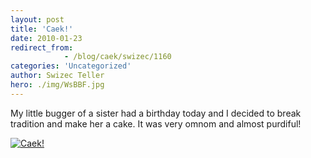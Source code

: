 ```yaml
---
layout: post
title: 'Caek!'
date: 2010-01-23
redirect_from: 
            - /blog/caek/swizec/1160
categories: 'Uncategorized'
author: Swizec Teller
hero: ./img/WsBBF.jpg
---
```

My little bugger of a sister had a birthday today and I decided to break tradition and make her a cake. It was very omnom and almost purdiful!



[![](http://imgur.com/WsBBF.jpg "Caek!")](./img/WsBBF.jpg)